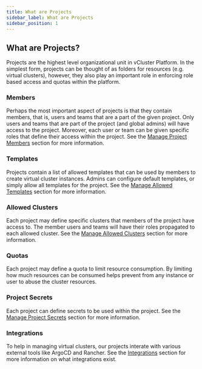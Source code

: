 ```yaml
---
title: What are Projects
sidebar_label: What are Projects
sidebar_position: 1
---
```


## What are Projects?

Projects are the highest level organizational unit in vCluster Platform. In the simplest form, projects can be thought of as
folders for resources (e.g. virtual clusters), however, they also play an important role in
enforcing role based access and quotas within the platform.

### Members

Perhaps the most important aspect of projects is that they contain members, that is, users and teams that are a part
of the given project. Only users and teams that are part of the project (and global admins) will have access to the
project. Moreover, each user or team can be given specific roles that define their access within the
project. See the [Manage Project Members](./using-projects/members) section for more information.

### Templates

Projects contain a list of allowed templates that can be used by members to create virtual
cluster instances. Admins can configure default templates, or simply allow all templates for the project.
See the [Manage Allowed Templates](./using-projects/templates) section for more information.

### Allowed Clusters

Each project may define specific clusters that members of the project have access to. The member users and teams
will have their roles propagated to each allowed cluster. See the [Manage Allowed Clusters](./using-projects/clusters) section for more information.

### Quotas

Each project may define a quota to limit resource consumption. By limiting how much resources can be consumed helps prevent from any instance or user to abuse the cluster resources.
### Project Secrets

Each project can define secrets to be used within the project. See the [Manage Project Secrets](./secrets) section for more information.

### Integrations

To help in managing virtual clusters, our projects interate with various external tools like ArgoCD and Rancher. See the [Integrations](../integrations/argocd) section for more information on what integrations exist.
